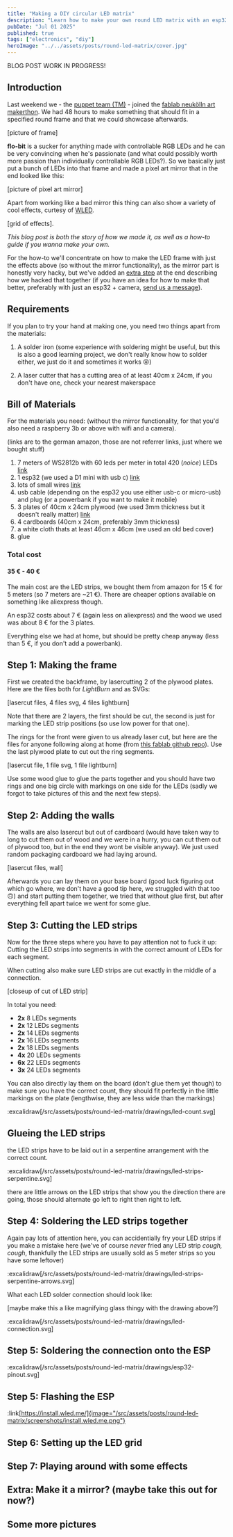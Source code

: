 ```yaml
---
title: "Making a DIY circular LED matrix"
description: "Learn how to make your own round LED matrix with an esp32 and WLED"
pubDate: "Jul 01 2025"
published: true
tags: ["electronics", "diy"]
heroImage: "../../assets/posts/round-led-matrix/cover.jpg"
---
```


BLOG POST WORK IN PROGRESS!

## Introduction

Last weekend we - the [puppet team (TM)](/puppet-blog/about) - joined the [fablab neukölln art makerthon](#). 
We had 48 hours to make something that should fit in a specified round frame and that we could showcase afterwards.

[picture of frame]

**flo-bit** is a sucker for anything made with controllable RGB LEDs and he can be very convincing when he's passionate 
(and what could possibly worth more passion than individually controllable RGB LEDs?).
So we basically just put a bunch of LEDs into that frame and made a pixel art mirror that in the end looked like this:

[picture of pixel art mirror]

Apart from working like a bad mirror this thing can also show a variety of cool effects, curtesy of [WLED](#).

[grid of effects].

*This blog post is both the story of how we made it, as well as a how-to guide if you wanna make your own.*

For the how-to we'll concentrate on how to make the LED frame with just the effects above (so without the mirror functionality), 
as the mirror part is honestly very hacky, but we've added an [extra step](#) at the end describing how we hacked that together
(if you have an idea for how to make that better, preferably with just an esp32 + camera, [send us a message](#)).

## Requirements

If you plan to try your hand at making one, you need two things apart from the materials:

1. A solder iron (some experience with soldering might be useful, but this is also a good learning project, 
we don't really know how to solder either, we just do it and sometimes it works 😝)

2. A laser cutter that has a cutting area of at least 40cm x 24cm, if you don't have one, check your nearest makerspace

## Bill of Materials

For the materials you need: 
(without the mirror functionality, for that you'd also need a raspberry 3b or above with wifi and a camera). 

(links are to the german amazon, those are not referrer links, just where we bought stuff)

1. 7 meters of WS2812b with 60 leds per meter in total 420 (*noice*) LEDs [link](#)
2. 1 esp32 (we used a D1 mini with usb c) [link](#)
3. lots of small wires [link](#)
4. usb cable (depending on the esp32 you use either usb-c or micro-usb) and plug (or a powerbank if you want to make it mobile)
5. 3 plates of 40cm x 24cm plywood (we used 3mm thickness but it doesn't really matter) [link](#)
6. 4 cardboards (40cm x 24cm, preferably 3mm thickness)
7. a white cloth thats at least 46cm x 46cm (we used an old bed cover)
8. glue

### Total cost

#### **35 € - 40 €**

The main cost are the LED strips, we bought them from amazon for 15 € for 5 meters (so 7 meters are ~21 €). 
There are cheaper options available on something like aliexpress though.

An esp32 costs about 7 € (again less on aliexpress) and the wood we used was about 8 € for the 3 plates.

Everything else we had at home, but should be pretty cheap anyway (less than 5 €, if you don't add a powerbank).

## Step 1: Making the frame

First we created the backframe, by lasercutting 2 of the plywood plates. Here are the files both for *LightBurn* and as SVGs:

[lasercut files, 4 files svg, 4 files lightburn]

Note that there are 2 layers, the first should be cut, the second is just for marking the LED strip positions (so use low power for that one).

The rings for the front were given to us already laser cut, but here are the files for anyone following along at home (from [this fablab github repo](#)).
Use the last plywood plate to cut out the ring segments.

[lasercut file, 1 file svg, 1 file lightburn]

Use some wood glue to glue the parts together and you should have two rings and one big circle with markings on one side for the LEDs 
(sadly we forgot to take pictures of this and the next few steps).

## Step 2: Adding the walls

The walls are also lasercut but out of cardboard (would have taken way to long to cut them out of wood and 
we were in a hurry, you can cut them out of plywood too, but in the end they wont be visible anyway). We just used random packaging 
cardboard we had laying around.

[lasercut files, wall]

Afterwards you can lay them on your base board (good luck figuring out which go where, we don't have a good tip here, we struggled with that too 🙃) 
and start putting them together, we tried that without glue first, but after everything fell apart twice we went for some glue.

## Step 3: Cutting the LED strips

Now for the three steps where you have to pay attention not to fuck it up: 
Cutting the LED strips into segments in with the correct amount of LEDs for each segment.

When cutting also make sure LED strips are cut exactly in the middle of a connection.

[closeup of cut of LED strip]

In total you need:

- **2x** 8 LEDs segments
- **2x** 12 LEDs segments
- **2x** 14 LEDs segments
- **2x** 16 LEDs segments
- **2x** 18 LEDs segments
- **4x** 20 LEDs segments
- **6x** 22 LEDs segments
- **3x** 24 LEDs segments

You can also directly lay them on the board (don't glue them yet though) to make sure you have the correct count,
they should fit perfectly in the little markings on the plate (lengthwise, they are less wide than the markings)

<div class="max-w-lg mx-auto">
:excalidraw[/src/assets/posts/round-led-matrix/drawings/led-count.svg]
</div>

## Glueing the LED strips

the LED strips have to be laid out in a serpentine arrangement with the correct count.

<div class="max-w-lg mx-auto">
:excalidraw[/src/assets/posts/round-led-matrix/drawings/led-strips-serpentine.svg]
</div>

there are little arrows on the LED strips that show you the direction there are going, those should alternate go left to right then right to left.


## Step 4: Soldering the LED strips together

Again pay lots of attention here, you can accidentially fry your LED strips if you make a mistake here 
(we've of course *never* fried any LED strip *cough, cough*, thankfully the LED strips are usually sold as 5 meter strips so you have some leftover)

:excalidraw[/src/assets/posts/round-led-matrix/drawings/led-strips-serpentine-arrows.svg]

What each LED solder connection should look like:

[maybe make this a like magnifying glass thingy with the drawing above?]

<div class="w-1/2">
:excalidraw[/src/assets/posts/round-led-matrix/drawings/led-connection.svg]
</div>

## Step 5: Soldering the connection onto the ESP


:excalidraw[/src/assets/posts/round-led-matrix/drawings/esp32-pinout.svg]


## Step 5: Flashing the ESP

:link[https://install.wled.me/]{image="/src/assets/posts/round-led-matrix/screenshots/install.wled.me.png"}


## Step 6: Setting up the LED grid

## Step 7: Playing around with some effects

## Extra: Make it a mirror? (maybe take this out for now?)

## Some more pictures



<CircularWebcam />